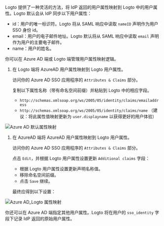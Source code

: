 
Logto 提供了一种灵活的方法，将 IdP 返回的用户属性映射到 Logto 中的用户属性。Logto 默认会从 IdP 同步以下用户属性：

- id：用户的唯一标识符。Logto 将从 SAML 响应中读取 `nameID` 声明作为用户 SSO 身份 id。
- email：用户的电子邮件地址。Logto 默认将从 SAML 响应中读取 `email` 声明作为用户的主要电子邮件。
- name：用户的姓名。

你可以在 Azure AD 端或 Logto 端管理用户属性映射逻辑。

1. 在 Logto 端将 AzureAD 用户属性映射到 Logto 用户属性。

   访问你的 Azure AD SSO 应用程序的 `Attributes & Claims` 部分。

   复制以下属性名称（带有命名空间前缀）并粘贴到 Logto 中的相应字段。

   - `http://schemas.xmlsoap.org/ws/2005/05/identity/claims/emailaddress`
   - `http://schemas.xmlsoap.org/ws/2005/05/identity/claims/name` （建议：将此属性值映射更新为 `user.displayname` 以获得更好的用户体验）

<img src={azureAdDefaultAttributeMappingImage} alt="Azure AD 默认属性映射" />

1. 在 AzureAD 端将 AzureAD 用户属性映射到 Logto 用户属性。

   访问你的 Azure AD SSO 应用程序的 `Attributes & Claims` 部分。

   点击 `Edit`，并根据 Logto 用户属性设置更新 `Additional claims` 字段：

   - 根据 Logto 用户属性设置更新声明名称值。
   - 移除命名空间前缀。
   - 点击 `Save` 继续。

   最终应得到以下设置：

<img src={azureAdLogtoAttributeMappingImage} alt="Azure AD_Logto 属性映射" />

你还可以在 Azure AD 端指定其他用户属性。Logto 将在用户的 `sso_identity` 字段下记录 IdP 返回的原始用户属性。
